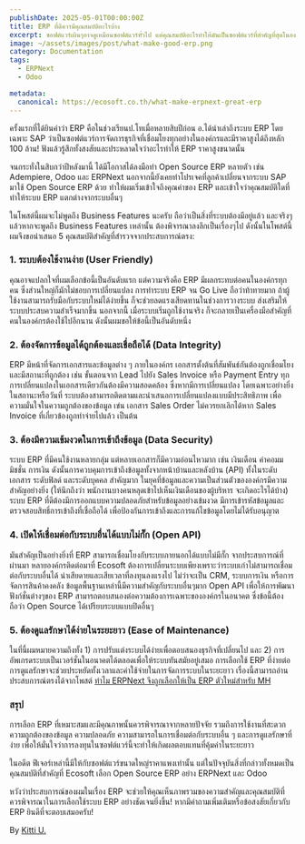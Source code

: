 ```yaml
---
publishDate: 2025-05-01T00:00:00Z
title: ERP ที่ดีควรมีคุณสมบัติอะไรบ้าง 
excerpt: ซอฟต์แวร์เผินๆอาจดูเหมือนซอฟต์แวร์ทั่วไป แต่คุณสมบัติอะไรทำให้มันเป็นซอฟต์แวร์ที่สำคัญที่สุดในองค์กร
image: ~/assets/images/post/what-make-good-erp.png
category: Documentation
tags:
  - ERPNext
  - Odoo

metadata:
  canonical: https://ecosoft.co.th/what-make-erpnext-great-erp
---
```


ครั้งแรกที่ได้ยินคำว่า ERP คือในช่วงเรียนป.โทเมื่อหลายสิบปีก่อน อ.ได้นำเล่าถึงระบบ ERP โดยเฉพาะ SAP ว่าเป็นซอฟต์แวร์การจัดการธุรกิจที่เชื่อมโยงทุกอย่างในองค์กรและมีราคาสูงได้ถึงหลัก 100 ล้าน! ฟังแล้วรู้สึกทั้งสงสัยและประหลาดใจว่าอะไรทำให้ ERP ราคาสูงขนาดนั้น

จนกระทั่งในสิบกว่าปีหลังมานี้ ได้มีโอกาสได้ลงมือทำ Open Source ERP หลายตัว เช่น Adempiere, Odoo และ ERPNext นอกจากนี้ยังเคยทำโปรเจคที่ลูกค้าเปลี่ยนจากระบบ SAP มาใช้ Open Source ERP ด้วย ทำให้ผมเริ่มเข้าใจถึงคุณค่าของ ERP และเข้าใจว่าคุณสมบัติใดที่ทำให้ระบบ ERP แตกต่างจากระบบอื่นๆ

ในโพสต์นี้ผมจะไม่พูดถึง Business Features นะครับ ถือว่าเป็นสิ่งที่ระบบต้องมีอยู่แล้ว และจริงๆแล้วหากจะพูดถึง Business Features เหล่านั้น ต้องพิจารณาลงลึกเป็นเรื่องๆไป ดังนั้นในโพสต์นี้ ผมจึงขอนำเสนอ 5 คุณสมบัติสำคัญที่สำรวจจากประสบการณ์ตรง:

### 1. ระบบต้องใช้งานง่าย (User Friendly)
คุณอาจแปลกใจที่ผมเลือกข้อนี้เป็นอันดับแรก แต่ความจริงคือ ERP มีผลกระทบต่อคนในองค์กรทุกคน ซึ่งส่วนใหญ่ก็มักไม่ชอบการเปลี่ยนแปลง การทำระบบ ERP จน Go Live ถือว่าท้าทายมาก ถ้าผู้ใช้งานสามารถรับมือกับระบบใหม่ได้ง่ายขึ้น ก็จะช่วยลดแรงเสียดทานในช่วงการวางระบบ ส่งเสริมให้ระบบประสบความสำเร็จมากขึ้น นอกจากนี้ เมื่อระบบเริ่มถูกใช้งานจริง ก็จะกลายเป็นเครื่องมือสำคัญที่คนในองค์กรต้องใช้ไปอีกนาน ดังนั้นผมขอให้ข้อนี้เป็นอันดับหนึ่ง

### 2. ต้องจัดการข้อมูลได้ถูกต้องและเชื่อถือได้ (Data Integrity)
ERP มีหน้าที่จัดการเอกสารและข้อมูลต่าง ๆ ภายในองค์กร เอกสารตั้งต้นที่สัมพันธ์กันต้องถูกเชื่อมโยงและมีสถานะที่ถูกต้อง เช่น ขั้นตอนจาก Lead ไปยัง Sales Invoice หรือ Payment Entry ทุกการเปลี่ยนแปลงในเอกสารเดียวกันต้องมีความสอดคล้อง ซึ่งหากมีการเปลี่ยนแปลง โดยเฉพาะอย่างยิ่งในสถานะหรือวันที่ ระบบต้องสามารถติดตามและนำเสนอการเปลี่ยนแปลงแบบมีประสิทธิภาพ เพื่อความมั่นใจในความถูกต้องของข้อมูล เข่น เอกสาร Sales Order ไม่ควรยกเลิกได้หาก Sales Invoice ที่เกี่ยวข้องถูกทำจ่ายไปแล้ว เป็นต้น

### 3. ต้องมีความเข้มงวดในการเข้าถึงข้อมูล (Data Security)
ระบบ ERP ที่มีคนใช้งานหลายกลุ่ม แต่หลายเอกสารก็มีความอ่อนไหวมาก เช่น เงินเดือน ค่าคอมมมิชชั่น การเงิน ดังนั้นการควบคุมการเข้าถึงข้อมูลทั้งจากหน้าบ้านและหลังบ้าน (API) ทั้งในระดับเอกสาร ระดับฟิลด์ และระดับบุคคล สำคัญมาก ในยุคที่ข้อมูลและความเป็นส่วนตัวขององค์กรมีความสำคัญอย่างยิ่ง (ให้นึกถึงว่า พนักงานบางคนหลุดเข้าไปเห็นเงินเดือนของผู้บริหาร จะเกิดอะไรได้บ้าง) ระบบ ERP ที่ดีต้องมีการออกแบบความปลอดภัยสำหรับข้อมูลอย่างเข้มงวด มีการเข้ารหัสข้อมูลและตรวจสอบสิทธิ์การเข้าถึงที่เชื่อถือได้ เพื่อป้องกันการเข้าถึงและการแก้ไขข้อมูลโดยไม่ได้รับอนุญาต

### 4. เปิดให้เชื่อมต่อกับระบบอื่นได้แบบไม่กั๊ก (Open API)
มันสำคัญเป็นอย่างยิ่งที่ ERP สามารถเชื่อมโยงกับระบบภายนอกได้แบบไม่มีกั๊ก จากประสบการณ์ที่ผ่านมา หลายองค์กรติดต่อมาที่ Ecosoft ต้องการเปลี่ยนระบบเพียงเพราะว่าระบบเก่าไม่สามารถเชื่อมต่อกับระบบอื่นได้ น่าเสียดายและเสียเวลาที่ลงทุนลงแรงไป ไม่ว่าจะเป็น CRM, ระบบการเงิน หรือการจัดการสินค้าคงคลัง ข้อมูลพื้นฐานเหล่านี้มีความสำคัญกับระบบอื่นๆมาก Open API เพื่อให้การพัฒนาฟังก์ชั่นต่างๆของ ERP สามารถตอบสนองต่อความต้องการเฉพาะขององค์กรในอนาคต ซึ่งข้อนี้ต้องถือว่า Open Source ได้เปรียบระบบแบบปิดอื่นๆ

### 5. ต้องดูแลรักษาได้ง่ายในระยะยาว (Ease of Maintenance)
ในที่นี้ผมหมายความถึงทั้ง 1) การปรับแต่งระบบได้ง่ายเพื่อตอบสนองธุรกิจที่เปลี่ยนไป และ 2) การอัพเกรดระบบเป็นเวอร์ชั่นในอนาคตได้ตลอดเพื่อให้ระบบทันสมัยอยู่เสมอ การเลือกใช้ ERP ที่ง่ายต่อการดูแลรักษาจะช่วยประหยัดทั้งเวลาและค่าใช้จ่ายในการจัดการระบบในระยะยาว เรื่องนี้สามารถอ่านประสบการณ์ตรงได้จากโพสต์ [ทำไม ERPNext จึงถูกเลือกให้เป็น ERP ตัวใหม่สำหรับ MH](menghua-case-study-th)

### สรุป
การเลือก ERP ที่เหมาะสมและมีคุณภาพนั้นควรพิจารณาจากหลายปัจจัย รวมถึงการใช้งานที่สะดวก ความถูกต้องของข้อมูล ความปลอดภัย ความสามารถในการเชื่อมต่อกับระบบอื่น ๆ และการดูแลรักษาที่ง่าย เพื่อให้มั่นใจว่าการลงทุนในซอฟต์แวร์นี้จะทำให้เกิดผลตอบแทนที่คุ้มค่าในระยะยาว

ในอดีต ฟีเจอร์เหล่านี้มีให้กับซอฟต์แวร์ขนาดใหญ่ราคาแพงเท่านั้น แต่ในปัจจุบันสิ่งที่กล่าวทั้งหมดเป็นคุณสมบัติที่สำคัญที่ Ecosoft เลือก Open Source ERP อย่าง ERPNext และ Odoo

หวังว่าประสบการณ์ของผมในเรื่อง ERP จะช่วยให้คุณเห็นภาพรวมของความสำคัญและคุณสมบัติที่ควรพิจารณาในการเลือกใช้ระบบ ERP อย่างชัดเจนยิ่งขึ้น! หากมีคำถามเพิ่มเติมหรือข้อสงสัยเกี่ยวกับ ERP ยินดีที่จะตอบเสมอครับ!

By [Kitti U.](https://x.com/@kittiup)




